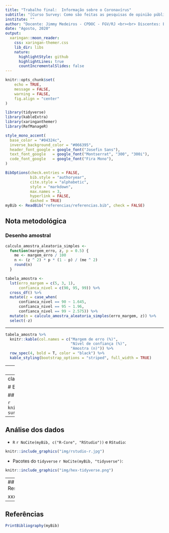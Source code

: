 ```yaml
---
title: "Trabalho final:  Informação sobre o Coronavírus"
subtitle: "[Curso Survey: Como são feitas as pesquisas de opinião pública no Brasil](https://cpdoc.fgv.br/curso-survey) "
institute: ""
author: "Docente: Jimmy Medeiros - CPDOC - FGV/RJ <br><br> Discentes: Beatriz Milz, Ivan Ramalho, Lucas Lemos, Pedro Vitorino, Samuel Maia"
date: "Agosto, 2020"
output:
  xaringan::moon_reader:
    css: xaringan-themer.css
    lib_dir: libs
    nature:
      highlightStyle: github
      highlightLines: true
      countIncrementalSlides: false
---
```


```r
knitr::opts_chunk$set(
	echo = TRUE,
	message = FALSE,
	warning = FALSE,
	fig.align = "center"
)
```

```r
library(tidyverse) 
library(kableExtra)
library(xaringanthemer)
library(RefManageR)
```

```r
style_mono_accent(
  base_color = "#04324c",
  inverse_background_color = "#066395",
  header_font_google = google_font("Josefin Sans"),
  text_font_google   = google_font("Montserrat", "300", "300i"),
  code_font_google   = google_font("Fira Mono"),
)

```

```r
BibOptions(check.entries = FALSE,
           bib.style = "authoryear",
           cite.style = "alphabetic",
           style = "markdown",
           max.names = 3,
           hyperlink = FALSE,
           dashed = TRUE)
myBib <- ReadBib("referencias/referencias.bib", check = FALSE)
```

## Nota metodológica

### Desenho amostral

```r
calculo_amostra_aleatoria_simples <-
  function(margem_erro, z, p = 0.5) {
    me <- margem_erro / 100
    n <- (z ^ 2) * p * (1 - p) / (me ^ 2)
    round(n)
  }
```

```r
tabela_amostra <-
  lst(erro_margem = c(5, 3, 1),
      confianca_nivel = c(90, 95, 99)) %>%
  cross_df() %>%
  mutate(z = case_when(
      confianca_nivel == 90 ~ 1.645,
      confianca_nivel == 95 ~ 1.96,
      confianca_nivel == 99 ~ 2.575)) %>%
  mutate(n = calculo_amostra_aleatoria_simples(erro_margem, z)) %>% 
  select(-z) 
```

---

```r
tabela_amostra %>%
  knitr::kable(col.names = c("Margem de erro (%)", 
                             "Nível de confiança (%)",
                             "Amostra (n)")) %>%
  row_spec(4, bold = T, color = "black") %>%
  kable_styling(bootstrap_options = "striped", full_width = TRUE)
```

---
## Nota metodológica

- Margem de erro:

- Nível de confiança:

- n - tamanho amostral:

Período de coleta: xxxx

Recrutamento: onde divulgamos?

Plataforma de questionário utilizada: 

```r
knitr::include_graphics("img/qualtrics_logo.jpg")
```

---
class: middle

# Exemplo da plataforma

## Qualtrics

```r
knitr::include_graphics("img/foto-survey.jfif")
```
---
## Análise dos dados

- `R` `r NoCite(myBib, c("R-Core", "RStudio"))` e `RStudio`:

```r
knitr::include_graphics("img/rstudio-r.jpg")
```

- Pacotes do `tidyverse` `r NoCite(myBib, "tidyverse")`:

```r
knitr::include_graphics("img/hex-tidyverse.png")
```

---
## Resultados

xxx

---
## Referências


```r
PrintBibliography(myBib)
```

